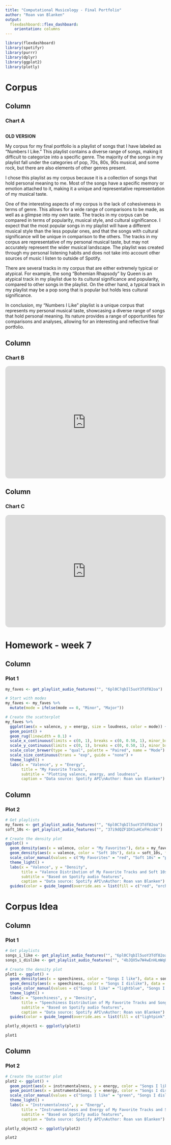 ```yaml
---
title: "Computational Musicology - Final Portfolio"
author: "Roan van Blanken"
output: 
  flexdashboard::flex_dashboard:
    orientation: columns
---
```


```r
library(flexdashboard)
library(spotifyr)
library(purrr)
library(dplyr)
library(ggplot2)
library(plotly)
```

Corpus
=====================================

Column {data-width=500}
-----------------------------------------------------------------------

### Chart A

```r

```
**OLD VERSION**

My corpus for my final portfolio is a playlist of songs that I have labeled as "Numbers I Like." This playlist contains a diverse range of songs, making it difficult to categorize into a specific genre. The majority of the songs in my playlist fall under the categories of pop, 70s, 80s, 90s musical, and some rock, but there are also elements of other genres present.

I chose this playlist as my corpus because it is a collection of songs that hold personal meaning to me. Most of the songs have a specific memory or emotion attached to it, making it a unique and representative representation of my musical taste. 

One of the interesting aspects of my corpus is the lack of cohesiveness in terms of genre. This allows for a wide range of comparisons to be made, as well as a glimpse into my own  taste. The tracks in my corpus can be compared in terms of popularity, musical style, and cultural significance. I expect that the most popular songs in my playlist will have a different musical style than the less popular ones, and that the songs with cultural significance will be unique in comparison to the others.
The tracks in my corpus are representative of my personal musical taste, but may not accurately represent the wider musical landscape. The playlist was created through my personal listening habits and does not take into account other sources of music I listen to outside of Spotify.

There are several tracks in my corpus that are either extremely typical or atypical. For example, the song "Bohemian Rhapsody" by Queen is an atypical track in my playlist due to its cultural significance and popularity, compared to other songs in the playlist. On the other hand, a typical track in my playlist may be a pop song that is popular but holds less cultural significance.

In conclusion, my "Numbers I Like" playlist is a unique corpus that represents my personal musical taste, showcasing a diverse range of songs that hold personal meaning. Its nature provides a range of opportunities for comparisons and analyses, allowing for an interesting and reflective final portfolio.

Column {data-width=250}
-----------------------------------------------------------------------

### Chart B

<iframe style="border-radius:12px" src="https://open.spotify.com/embed/playlist/6pl0C7qbIl5uoY3Tdf82oa?utm_source=generator" width="100%" height="352" frameBorder="0" allowfullscreen="" allow="autoplay; clipboard-write; encrypted-media; fullscreen; picture-in-picture" loading="lazy"></iframe>

Column {data-width=250}
-----------------------------------------------------------------------

### Chart C

<iframe style="border-radius:12px" src="https://open.spotify.com/embed/playlist/4bJQX5w7W4wEnHLmWqUIVY?utm_source=generator" width="100%" height="352" frameBorder="0" allowfullscreen="" allow="autoplay; clipboard-write; encrypted-media; fullscreen; picture-in-picture" loading="lazy"></iframe>

Homework - week 7
=====================================

Column {data-width=500}
-----------------------------------------------------------------------
### Plot 1

```r
my_faves <- get_playlist_audio_features("", "6pl0C7qbIl5uoY3Tdf82oa")

# Start with modes
my_faves <- my_faves %>%
  mutate(mode = ifelse(mode == 0, "Minor", "Major"))

# Create the scatterplot
my_faves %>%
  ggplot(aes(x = valence, y = energy, size = loudness, color = mode)) +
  geom_point() +
  geom_rug(linewidth = 0.1) +
  scale_x_continuous(limits = c(0, 1), breaks = c(0, 0.50, 1), minor_breaks = NULL) +
  scale_y_continuous(limits = c(0, 1), breaks = c(0, 0.50, 1), minor_breaks = NULL) +
  scale_color_brewer(type = "qual", palette = "Paired", name = "Mode") +
  scale_size_continuous(trans = "exp", guide = "none") +
  theme_light() +
  labs(x = "Valence", y = "Energy",
       title = "My Favorite Tracks",
       subtitle = "Plotting valence, energy, and loudness",
       caption = "Data source: Spotify API\nAuthor: Roan van Blanken")
```

Column {data-width=500}
-----------------------------------------------------------------------
### Plot 2

```r

# Get playlists
my_faves <- get_playlist_audio_features("", "6pl0C7qbIl5uoY3Tdf82oa")
soft_10s <- get_playlist_audio_features("", "37i9dQZF1DX1uHCeFHcn8X")

# Create the density plot
ggplot() +
  geom_density(aes(x = valence, color = "My Favorites"), data = my_faves, fill = "red", alpha = 0.5) +
  geom_density(aes(x = valence, color = "Soft 10s"), data = soft_10s, fill = "purple", alpha = 0.5) +
  scale_color_manual(values = c("My Favorites" = "red", "Soft 10s" = "purple")) +
  theme_light() +
  labs(x = "Valence", y = "Density",
       title = "Valence Distribution of My Favorite Tracks and Soft 10s",
       subtitle = "Based on Spotify audio features",
       caption = "Data source: Spotify API\nAuthor: Roan van Blanken") +
  guides(color = guide_legend(override.aes = list(fill = c("red", "orchid")))) 
```

Corpus Idea
=====================================

Column {data-width=500}
-----------------------------------------------------------------------
### Plot 1

```r

# Get playlists
songs_i_like <- get_playlist_audio_features("", "6pl0C7qbIl5uoY3Tdf82oa")
songs_i_dislike <- get_playlist_audio_features("", "4bJQX5w7W4wEnHLmWqUIVY")

# Create the density plot
plot1 <- ggplot() +
  geom_density(aes(x = speechiness, color = "Songs I like"), data = songs_i_like, fill = "lightblue", alpha = 0.5) +
  geom_density(aes(x = speechiness, color = "Songs I dislike"), data = songs_i_dislike, fill = "lightpink", alpha = 0.5) +
  scale_color_manual(values = c("Songs I like" = "lightblue", "Songs I dislike" = "lightpink")) +
  theme_light() +
  labs(x = "Speechiness", y = "Density",
       title = "Speechiness Distribution of My Favorite Tracks and Songs I dislike",
       subtitle = "Based on Spotify audio features",
       caption = "Data source: Spotify API\nAuthor: Roan van Blanken") +
  guides(color = guide_legend(override.aes = list(fill = c("lightpink", "lightblue"))))

plotly_object1 <- ggplotly(plot1)

plot1
```

Column {data-width=500}
-----------------------------------------------------------------------
### Plot 2

```r

# Create the scatter plot
plot2 <- ggplot() +
  geom_point(aes(x = instrumentalness, y = energy, color = "Songs I like"), data = songs_i_like, alpha = 0.5) +
  geom_point(aes(x = instrumentalness, y = energy, color = "Songs I dislike"), data = songs_i_dislike, alpha = 0.5) +
  scale_color_manual(values = c("Songs I like" = "green", "Songs I dislike" = "orange")) +
  theme_light() +
  labs(x = "Instrumentalness", y = "Energy",
       title = "Instrumentalness and Energy of My Favorite Tracks and Songs I dislike",
       subtitle = "Based on Spotify audio features",
       caption = "Data source: Spotify API\nAuthor: Roan van Blanken")

plotly_object2 <- ggplotly(plot2)

plot2

```
